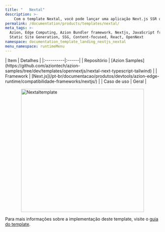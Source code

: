 ```yaml
---
title: "   Nextal"
description: >-
    Com o template Nextal, você pode lançar uma aplicação Next.js SSR que inclui Vitest, Tailwind, Hero icons e segue convenções modernas como Modo Escuro, organização por Atomic Design e imports absolutos.
permalink: /documentation/products/templates/nextal/
meta_tags: >-
  Azion, Edge Computing, Azion Bundler framework, Nextjs, JavaScript frameworks,
  Static Site Generation, SSG, Content-focused, React, OpenNext
namespace: documentation_template_landing_nextjs_nextal
menu_namespace: runtimeMenu
---
```



<div class="[&_.flex.flex-col]:!gap-4 [&_.flex.flex-col]:md:!gap-8 [&_.flex.flex-col]:2xl:!gap-16">
  <SectionBasicContent
    titleTag="h2"
    description="Com o template Nextal, você pode lançar uma aplicação Next.js SSR que inclui Vitest, Tailwind, Hero icons e segue convenções modernas como Modo Escuro, organização por Atomic Design e imports absolutos."
    buttons={[
      { label: "Deploy template", link: "https://console.azion.com/create/nextjs/nextjs-app-configurations", outlined: false, icon: "ai ai-azion", iconPos: "left" },
      { label: "Ver demo", link: "https://gz0m3r3yzj.map.azionedge.net", severity: "secondary" }
    ]}
  />
</div>

<div style="display: flex; gap: 1rem; align-items: center; flex-direction: row; flex-wrap: wrap;">
  <div style="flex: 1; min-width: 300px;">
    | Item | Detalhes |
    |:----------|:------|
    | Repositório | [Azion Samples](https://github.com/aziontech/azion-samples/tree/dev/templates/opennextjs/nextal-next-typescript-tailwind) |
    | Framework | [Next.js](/pt-br/documentacao/produtos/devtools/azion-edge-runtime/compatibilidade-frameworks/nextjs/) |
    | Caso de uso | Geral |
  </div>
  <div style="display: flex; justify-content: center; align-items: center; flex: 1; min-width: 300px;">
    <img src="/assets/docs/images/uploads/template-showcase/nextjs/nextal.png" width="400" alt="Nextaltemplate" style="max-width: 100%; height: auto;" />
  </div>
</div>

Para mais informações sobre a implementação deste template, visite o [guia do template](/pt-br/documentacao/produtos/guias/nextal/).